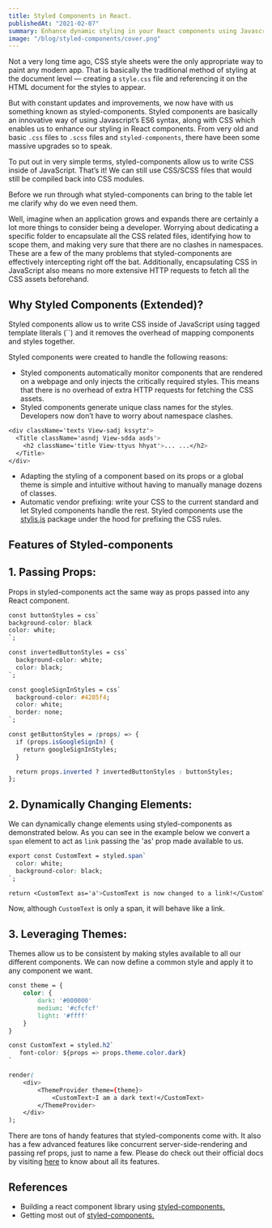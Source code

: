 ```yaml
---
title: Styled Components in React.
publishedAt: "2021-02-07"
summary: Enhance dynamic styling in your React components using Javascript’s ES6 syntax. Automatic critical CSS, no class name bugs, and easier deletion of CSS.
image: "/blog/styled-components/cover.png"
---
```


Not a very long time ago, CSS style sheets were the only appropriate way to paint any modern app. That is basically the traditional method of styling at the document level — creating a `style.css` file and referencing it on the HTML document for the styles to appear.

But with constant updates and improvements, we now have with us something known as styled-components. Styled components are basically an innovative way of using Javascript’s ES6 syntax, along with CSS which enables us to enhance our styling in React components. From very old and basic `.css` files to `.scss` files and `styled-components`, there have been some massive upgrades so to speak.

To put out in very simple terms, styled-components allow us to write CSS inside of JavaScript. That’s it! We can still use CSS/SCSS files that would still be compiled back into CSS modules.

Before we run through what styled-components can bring to the table let me clarify why do we even need them.

Well, imagine when an application grows and expands there are certainly a lot more things to consider being a developer. Worrying about dedicating a specific folder to encapsulate all the CSS related files, identifying how to scope them, and making very sure that there are no clashes in namespaces. These are a few of the many problems that styled-components are effectively intercepting right off the bat. Additionally, encapsulating CSS in JavaScript also means no more extensive HTTP requests to fetch all the CSS assets beforehand.

## Why Styled Components (Extended)?

Styled components allow us to write CSS inside of JavaScript using tagged template literals (``) and it removes the overhead of mapping components and styles together.

Styled components were created to handle the following reasons:

- Styled components automatically monitor components that are rendered on a webpage and only injects the critically required styles. This means that there is no overhead of extra HTTP requests for fetching the CSS assets.
- Styled components generate unique class names for the styles. Developers now don’t have to worry about namespace clashes.

```css
<div className='texts View-sadj kssytz'>
  <Title className='asndj View-sdda asds'>
    <h2 className='title View-ttyus hhyat'>... ...</h2>
  </Title>
</div>
```

- Adapting the styling of a component based on its props or a global theme is simple and intuitive without having to manually manage dozens of classes.
- Automatic vendor prefixing: write your CSS to the current standard and let Styled components handle the rest. Styled components use the [stylis.js](https://stylis.js.org/) package under the hood for prefixing the CSS rules.

## Features of Styled-components

## 1. Passing Props:

Props in styled-components act the same way as props passed into any React component.

```css
const buttonStyles = css`
background-color: black
color: white;
`;

const invertedButtonStyles = css`
  background-color: white;
  color: black;
`;

const googleSignInStyles = css`
  background-color: #4285f4;
  color: white;
  border: none;
`;

const getButtonStyles = (props) => {
  if (props.isGoogleSignIn) {
    return googleSignInStyles;
  }

  return props.inverted ? invertedButtonStyles : buttonStyles;
};
```

## 2. Dynamically Changing Elements:

We can dynamically change elements using styled-components as demonstrated below. As you can see in the example below we convert a `span` element to act as `link` passing the 'as' prop made available to us.

```css
export const CustomText = styled.span`
  color: white;
  background-color: black;
`;

return <CustomText as='a'>CustomText is now changed to a link!</CustomText>;
```

Now, although `CustomText` is only a span, it will behave like a link.

## 3. Leveraging Themes:

Themes allow us to be consistent by making styles available to all our different components. We can now define a common style and apply it to any component we want.

```css
const theme = {
    color: {
        dark: '#000000'
        medium: '#cfcfcf'
        light: '#ffff'
    }
}

const CustomText = styled.h2`
   font-color: ${props => props.theme.color.dark}
`

render(
    <div>
        <ThemeProvider theme={theme}>
            <CustomText>I am a dark text!</CustomText>
        </ThemeProvider>
    </div>
);
```

There are tons of handy features that styled-components come with. It also has a few advanced features like concurrent server-side-rendering and passing ref props, just to name a few. Please do check out their official docs by visiting [here](https://styled-components.com/docs) to know about all its features.

## References

- Building a react component library using [styled-components.](https://medium.com/@fionnachan/building-a-react-component-library-with-styled-components-input-field-c79c789387ad)
- Getting most out of [styled-components.](https://blog.cloudboost.io/getting-the-most-out-of-styled-components-7-must-know-features-acba3cc15b5)
